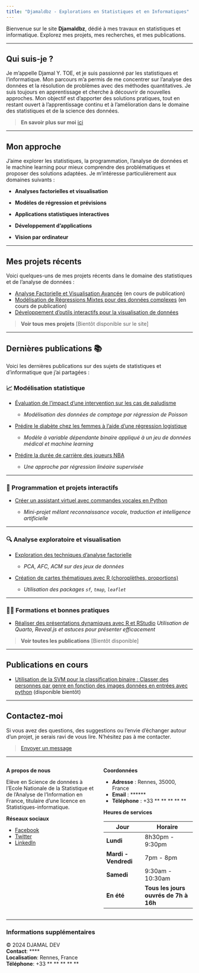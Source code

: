 ```yaml
---
title: "Djamaldbz - Explorations en Statistiques et en Informatiques"
---
```


Bienvenue sur le site **Djamaldbz**, dédié à mes travaux en statistiques et informatique. Explorez mes projets, mes recherches, et mes publications.

---

## Qui suis-je ?

Je m'appelle Djamal Y. TOE, et je suis passionné par les statistiques et l'informatique. Mon parcours m'a permis de me concentrer sur l'analyse des données et la résolution de problèmes avec des méthodes quantitatives. Je suis toujours en apprentissage et cherche à découvrir de nouvelles approches. Mon objectif est d'apporter des solutions pratiques, tout en restant ouvert à l'apprentissage continu et à l'amélioration dans le domaine des statistiques et de la science des données.

> **En savoir plus sur moi** [ici](https://djamal2905.github.io/djamal_website/about.html)

---

## Mon approche

J’aime explorer les statistiques, la programmation, l’analyse de données et le machine learning pour mieux comprendre des problématiques et proposer des solutions adaptées. Je m’intéresse particulièrement aux domaines suivants :

* **Analyses factorielles et visualisation**

* **Modèles de régression et prévisions**

* **Applications statistiques interactives**

* **Développement d’applications**

* **Vision par ordinateur**

---

## Mes projets récents

Voici quelques-uns de mes projets récents dans le domaine des statistiques et de l'analyse de données :

- [Analyse Factorielle et Visualisation Avancée](#) (en cours de publication)
- [Modélisation de Régressions Mixtes pour des données complexes](#) (en cours de publication)
- [Développement d'outils interactifs pour la visualisation de données](https://projet-traitement-donnees-groupe-42.shinyapps.io/basket-nba-groupe42/)

> **Voir tous mes projets** [Bientôt disponible sur le site]

---

## Dernières publications 📚 

Voici les dernières publications sur des sujets de statistiques et d'informatique que j'ai partagées :

### 📈 Modélisation statistique

- [Évaluation de l'impact d'une intervention sur les cas de paludisme](https://djamal2905.github.io/djamal_website/FORMATIONS/poisson_paludisme.html)

  * *Modélisation des données de comptage par régression de Poisson*

- [Prédire le diabète chez les femmes à l’aide d’une régression logistique](https://djamal2905.github.io/djamal_website/FORMATIONS/logistic_regression_diabetes.html)  
  
  * *Modèle à variable dépendante binaire appliqué à un jeu de données médical et machine learning*

- [Prédire la durée de carrière des joueurs NBA](https://djamal2905.github.io/djamal_website/projet-traitement-donnees/report_writing/synthese-des-travaux.html)  
  
  * *Une approche par régression linéaire supervisée*

---

### 🤖 Programmation et projets interactifs

- [Créer un assistant virtuel avec commandes vocales en Python](https://djamal2905.github.io/djamal_website/INFO_MINI_PROJETS/assistant_virtuel.html) 
  
  * *Mini-projet mêlant reconnaissance vocale, traduction et intelligence artificielle*

---

### 🔍 Analyse exploratoire et visualisation

- [Exploration des techniques d’analyse factorielle](https://djamal2905.github.io/djamal_website/ANALYSES_FACTORIELLES/TP03.html) 

  * *PCA, AFC, ACM sur des jeux de données*

- [Création de cartes thématiques avec R (choroplèthes, proportions)](https://djamal2905.github.io/djamal_website/FORMATIONS/SIG.html) 
  
  * *Utilisation des packages `sf`, `tmap`, `leaflet`*

---

### 🧑‍🏫 Formations et bonnes pratiques

- [Réaliser des présentations dynamiques avec R et RStudio](https://djamal2905.github.io/djamal_website/FORMATIONS/presentations.html) 
  *Utilisation de Quarto, Reveal.js et astuces pour présenter efficacement*



> **Voir toutes les publications** [Bientôt disponible]

---

## Publications en cours

- [Utilisation de la SVM pour la classification binaire : Classer des personnes par genre en fonction des images données en entrées avec python](#) (disponible bientôt)

---

## Contactez-moi

Si vous avez des questions, des suggestions ou l’envie d’échanger autour d’un projet, je serais ravi de vous lire. N’hésitez pas à me contacter.

> [Envoyer un message](mailto:djamaltoe2905@gmail.com)

---

::::{.columns}
::: {.column width=4}
**A propos de nous**

Elève en Science de données à l'Ecole Nationale de la Statistique et de l'Analyse de l'Information en France, titulaire d'une licence en Statistiques-informatique.

**Réseaux sociaux**

- [Facebook](#)
- [Twitter](#)
- [LinkedIn](#)
:::

::: {.column width=4}

**Coordonnées**

- **Adresse** : Rennes, 35000, France
- **Email** : ******
- **Téléphone** : +33 ** ** ** ** **

**Heures de services**

| Jour                    | Horaire                   |
|-------------------------|---------------------------|
| **Lundi**               | 8h30pm - 9:30pm           |
| **Mardi - Vendredi**    | 7pm - 8pm                 |
| **Samedi**              | 9:30am - 10:30am          |
| **En été**              | **Tous les jours ouvrés de 7h à 16h**|

:::
::::

---

### Informations supplémentaires

© 2024 DJAMAL DEV  
**Contact**: ****  
**Localisation**: Rennes, France  
**Téléphone**: +33 ** ** ** ** **